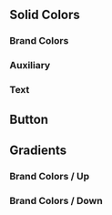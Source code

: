 
<Meta title="Docs/Colors" />

<style>
  {`

    h2{
      font-weight: 700;
      font-size: 22px;
      line-height: 40px;
      color: #301F47;
    }

    h3{
    margin-top:30px;
    font-weight: 700;
    font-size: 16px;
    line-height: 150%;
    color: #301F47;
    margin-bottom:30px;
  }
`}
</style>

<h2>Solid Colors</h2>
<h3>Brand Colors</h3>
<ColorPalette className="group_Colors">
  <ColorItem title="red" colors={[theme.color.brandColors.red]} />
  <ColorItem title="purple" colors={[theme.color.brandColors.purple]} />
  <ColorItem title="yellow" colors={[theme.color.brandColors.yellow]} />
  <ColorItem title="dark" colors={[theme.color.brandColors.dark]} />
  <ColorItem title="light" colors={[theme.color.brandColors.light]} />
</ColorPalette>

<h3>Auxiliary</h3>
<ColorPalette className="group_Colors">
  <ColorItem title="white" colors={[theme.color.auxiliary.white]} />
  <ColorItem
    title="white dark mode"
    colors={[theme.color.auxiliary.whiteDarkMode]}
  />
  <ColorItem title="blue" colors={[theme.color.auxiliary.blue]} />
  <ColorItem title="error" colors={[theme.color.auxiliary.error]} />
  <ColorItem title="accepted" colors={[theme.color.auxiliary.accepted]} />
</ColorPalette>

<h3>Text</h3>
<ColorPalette className="group_Colors">
  <ColorItem
    title="Text"
    colors={{
      highContrast: theme.color.contrasts.highContrast,
      mediumContrast: theme.color.contrasts.mediumContrast,
      lowContrast: theme.color.contrasts.lowContrast,
      lowestContrast: theme.color.contrasts.lowestContrast,
      lightContrast: theme.color.contrasts.lightContrast,
    }}
  />
</ColorPalette>

<h2>Button</h2>
<ColorPalette className="group_Colors">
  <ColorItem title="primary" colors={[theme.color.button.primary]} />
  <ColorItem title="primary|hover" colors={[theme.color.button.primaryHover]} />
  <ColorItem title="secondary" colors={[theme.color.button.secondary]} />
  <ColorItem
    title="secondary|hover"
    colors={[theme.color.button.secondaryHover]}
  />
  <ColorItem title="disabled" colors={[theme.color.button.disabled]} />
</ColorPalette>

<h2>Gradients</h2>
<h3>Brand Colors / Up</h3>
<ColorPalette className="group_Colors">
  <ColorItem title="red" colors={[theme.color.gradients.up.red]} />
  <ColorItem title="purple" colors={[theme.color.gradients.up.purple]} />
  <ColorItem title="yellow" colors={[theme.color.gradients.up.yellow]} />
  <ColorItem title="light" colors={[theme.color.gradients.up.light]} />
</ColorPalette>

<h3>Brand Colors / Down</h3>
<ColorPalette className="group_Colors">
  <ColorItem title="red" colors={[theme.color.gradients.down.red]} />
  <ColorItem title="purple" colors={[theme.color.gradients.down.purple]} />
  <ColorItem title="yellow" colors={[theme.color.gradients.down.yellow]} />
  <ColorItem title="light" colors={[theme.color.gradients.down.light]} />
</ColorPalette>
